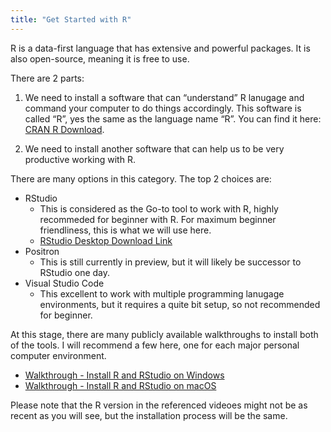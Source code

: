 ```yaml
---
title: "Get Started with R"
---
```


R is a data-first language that has extensive and powerful packages. It is also open-source, meaning it is free to use.

There are 2 parts:

1. We need to install a software that can "understand" R lanugage and command your computer to do things accordingly. This software is called "R", yes the same as the language name "R". You can find it here: [CRAN R Download](https://cran.rstudio.com/).

2. We need to install another software that can help us to be very productive working with R. 

There are many options in this category. The top 2 choices are: 

- RStudio 
  - This is considered as the Go-to tool to work with R, highly recommeded for beginner with R. For maximum beginner friendliness, this is what we will use here.
  - [RStudio Desktop Download Link](https://posit.co/download/rstudio-desktop/)
- Positron 
  - This is still currently in preview, but it will likely be successor to RStudio one day. 
- Visual Studio Code 
  - This excellent to work with multiple programming lanugage environments, but it requires a quite bit setup, so not recommended for beginner. 

At this stage, there are many publicly available walkthroughs to install both of the tools. I will recommend a few here, one for each major personal computer environment. 

- [Walkthrough - Install R and RStudio on Windows](https://www.youtube.com/watch?v=H9EBlFDGG4k)
- [Walkthrough - Install R and RStudio on macOS](https://www.youtube.com/watch?v=I5WIMX4LK8M)

Please note that the R version in the referenced videoes might not be as recent as you will see, but the installation process will be the same. 